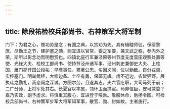 ```yaml
---
---
---
```

title: 除段祐检校兵部尚书、右神策军大将军制
---



门下：为君之心，惟功劳是念；有国之典，以赏劝为先。其有辑睦师徒，保绥黎庶，尽勤王之节，建护塞之勋，则宜进以官常，委之军要，兼文武之秩，参内外之荣，斯所以彰念功而明懋赏也。四镇北庭行军兼泾原等州节度支度营田观察处置等使、光禄大夫、检校工部尚书、使持节泾州诸军事、泾州刺史兼御史大夫、上柱国、雁门郡开国公段祐：早膺事任，累著公忠。名因义闻，位以勤致。自分戎阃，实控塞门。明举武经，大修边备。士卒有勇，保鄣无虞。虏不近边，农皆狎野。展执珪之勤礼，沥恋阙之深诚。方图尔劳，且遂其志。夫六官庀职，大司马列于前；二广分师，上将军处其右。长夏官以率属，领环卫而拱宸。苟非信臣，安可兼委？嘉乃实效，副予虚求。将慎重其腹心，宜进登于喉舌。敬服休命，勉扬令图。可检校兵部尚书、右神策军步军大将军知军事，散官、勋、封如故。主者施行。